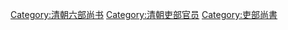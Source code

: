 [[Category:清朝六部尚书|Category:清朝六部尚书]]
[[Category:清朝吏部官员|Category:清朝吏部官员]]
[[Category:吏部尚書|Category:吏部尚書]]
